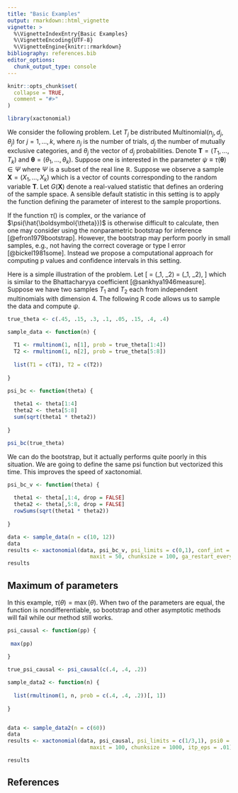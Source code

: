 ```yaml
---
title: "Basic Examples"
output: rmarkdown::html_vignette
vignette: >
  %\VignetteIndexEntry{Basic Examples}
  %\VignetteEncoding{UTF-8}
  %\VignetteEngine{knitr::rmarkdown}
bibliography: references.bib
editor_options: 
  chunk_output_type: console
---
```


```r
knitr::opts_chunk$set(
  collapse = TRUE,
  comment = "#>"
)
```

```r
library(xactonomial)
```

We consider the following problem. Let $T_j$ be distributed $\mbox{Multinomial}(n_j, d_j, \theta_j)$ for $j = 1, \ldots, k$, where $n_j$ is the number of trials, $d_j$ the number of mutually exclusive categories, and $\theta_j$ the vector of $d_j$ probabilities. Denote $\boldsymbol{T} = (T_1, \ldots, T_k)$ and $\boldsymbol{\theta} = (\theta_1, \ldots, \theta_k)$. Suppose one is interested in the parameter $\psi \equiv \tau(\boldsymbol{\theta}) \in \Psi$ where $\Psi$ is a subset of the real line $\mathbb{R}$. Suppose we observe a sample $\boldsymbol{X} = (X_1, \ldots, X_k)$ which is a vector of counts corresponding to the random variable $\boldsymbol{T}$. Let $G(\boldsymbol{X})$ denote a real-valued statistic that defines an ordering of the sample space. A sensible default statistic in this setting is to apply the function defining the parameter of interest to the sample proportions. 

If the function $\tau()$ is complex, or the variance of $\psi(\hat{\boldsymbol{\theta}})$ is otherwise difficult to calculate, then one may consider using the nonparametric bootstrap for inference [@efron1979bootstrap]. However, the bootstrap may perform poorly in small samples, e.g., not having the correct coverage or type I error [@bickel1981some]. Instead we propose a computational approach for computing p values and confidence intervals in this setting. 

Here is a simple illustration of the problem. Let 
\[
\psi = \tau(\theta_1, \theta_2) = \sum \sqrt(\theta_1, \theta_2), 
\]
which is similar to the Bhattacharyya coefficient [@sankhya1946measure]. Suppose we have two samples $T_1$ and $T_2$ each from independent multinomials with dimension 4. The following R code allows us to sample the data and compute $\psi$. 

```r
true_theta <- c(.45, .15, .3, .1, .05, .15, .4, .4)

sample_data <- function(n) {
  
  T1 <- rmultinom(1, n[1], prob = true_theta[1:4])
  T2 <- rmultinom(1, n[2], prob = true_theta[5:8])
  
  list(T1 = c(T1), T2 = c(T2))
  
}

psi_bc <- function(theta) {
  
  theta1 <- theta[1:4]
  theta2 <- theta[5:8]
  sum(sqrt(theta1 * theta2))
  
}

psi_bc(true_theta)
```



We can do the bootstrap, but it actually performs quite poorly in this situation. We are going to define the same psi function but vectorized this time. This improves the speed of xactonomial.


```r

psi_bc_v <- function(theta) {
  
  theta1 <- theta[,1:4, drop = FALSE]
  theta2 <- theta[,5:8, drop = FALSE]
  rowSums(sqrt(theta1 * theta2))
  
}
```



```r
data <- sample_data(n = c(10, 12))
data
results <- xactonomial(data, psi_bc_v, psi_limits = c(0,1), conf_int = TRUE, psi0 = .5,
                          maxit = 50, chunksize = 100, ga_restart_every = 10, itp_eps = .01)
results
```



## Maximum of parameters

In this example, $\tau(\theta) = \max(\theta)$. When two of the parameters are equal, the function is nondifferentiable, so bootstrap and other asymptotic methods will fail while our method still works. 

```r
psi_causal <- function(pp) {
  
 max(pp)
  
}

true_psi_causal <- psi_causal(c(.4, .4, .2))

sample_data2 <- function(n) {
  
  list(rmultinom(1, n, prob = c(.4, .4, .2))[, 1])
  
}


data <- sample_data2(n = c(60))
data
results <- xactonomial(data, psi_causal, psi_limits = c(1/3,1), psi0 = .55,
                          maxit = 100, chunksize = 1000, itp_eps = .01)

results
```


## References

